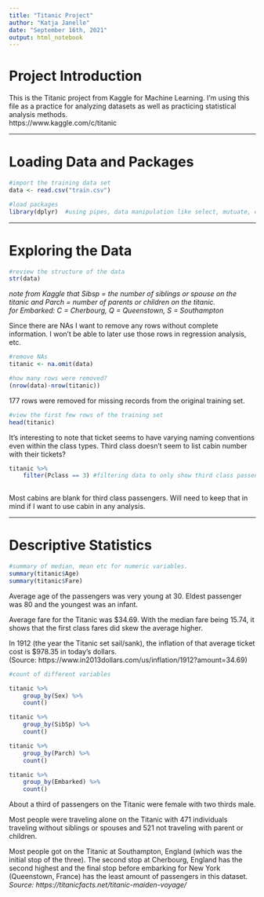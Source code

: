 ```yaml
---
title: "Titanic Project"
author: "Katja Janelle"
date: "September 16th, 2021"
output: html_notebook
---
```

# Project Introduction  
  

This is the Titanic project from Kaggle for Machine Learning.  I'm using this file as a practice for analyzing datasets as well as practicing statistical analysis methods.  
https://www.kaggle.com/c/titanic  
  
***
  
# Loading Data and Packages  

```r
#import the training data set
data <- read.csv("train.csv")

#load packages 
library(dplyr)  #using pipes, data manipulation like select, mutuate, etc
```
***  
# Exploring the Data  

```r
#review the structure of the data 
str(data)
```
*note from Kaggle that Sibsp = the number of siblings or spouse on the titanic and Parch = number of parents or children on the titanic.*  
*for Embarked: C = Cherbourg, Q = Queenstown, S = Southampton*  

Since there are NAs I want to remove any rows without complete information. I won't be able to later use those rows in regression analysis, etc.  

```r
#remove NAs 
titanic <- na.omit(data)

#how many rows were removed?
(nrow(data)-nrow(titanic))
```
177 rows were removed for missing records from the original training set.  

```r
#view the first few rows of the training set
head(titanic)
```
It's interesting to note that ticket seems to have varying naming conventions even within the class types. Third class doesn't seem to list cabin number with their tickets?  

```r
titanic %>%
    filter(Pclass == 3) #filtering data to only show third class passengers
    
```
Most cabins are blank for third class passengers. Will need to keep that in mind if I want to use cabin in any analysis.  

***  
# Descriptive Statistics  
  
```r
#summary of median, mean etc for numeric variables.
summary(titanic$Age)
summary(titanic$Fare)
```
Average age of the passengers was very young at 30. Eldest passenger was 80 and the youngest was an infant.  
  
Average fare for the Titanic was $34.69. With the median fare being 15.74, it shows that the first class fares did skew the average higher.    
  
In 1912 (the year the Titanic set sail/sank), the inflation of that average ticket cost is $978.35 in today's dollars.  
(Source: https://www.in2013dollars.com/us/inflation/1912?amount=34.69)
  

```r
#count of different variables 

titanic %>%
    group_by(Sex) %>%
    count()

titanic %>% 
    group_by(SibSp) %>%
    count()

titanic %>%
    group_by(Parch) %>%
    count()

titanic %>%
    group_by(Embarked) %>%
    count()

```
About a third of passengers on the Titanic were female with two thirds male.  
  
Most people were traveling alone on the Titanic with 471 individuals traveling without siblings or spouses and 521 not traveling with parent or children.  
  
Most people got on the Titanic at Southampton, England (which was the initial stop of the three). The second stop at Cherbourg, England has the second highest and the final stop before embarking for New York (Queenstown, France) has the least amount of passengers in this dataset.  
*Source: https://titanicfacts.net/titanic-maiden-voyage/*  
  


